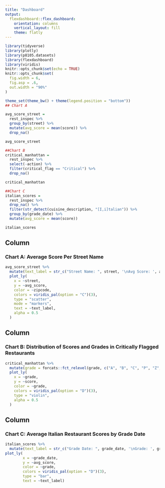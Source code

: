 ```yaml
---
title: "Dashboard"
output: 
  flexdashboard::flex_dashboard:
    orientation: columns
    vertical_layout: fill
    theme: flatly
---
```


```r
library(tidyverse)
library(plotly)
library(p8105.datasets)
library(flexdashboard)
library(viridis)
knitr::opts_chunk$set(echo = TRUE)
knitr::opts_chunk$set(
  fig.width = 6,
  fig.asp = .6,
  out.width = "90%"
)

theme_set(theme_bw() + theme(legend.position = "bottom"))
## Chart A

avg_score_street = 
  rest_inspec %>%
  group_by(street) %>%
  mutate(avg_score = mean(score)) %>%
  drop_na()

avg_score_street

##Chart B
critical_manhattan = 
  rest_inspec %>%
  select(-action) %>%
  filter(critical_flag == "Critical") %>%
  drop_na()

critical_manhattan

##Chart C
italian_scores = 
  rest_inspec %>%
  drop_na() %>%
  filter(str_detect(cuisine_description, "[I,i]talian")) %>%
  group_by(grade_date) %>%
  mutate(avg_score = mean(score))

italian_scores

```

Column {data-width=450}
-----------------------------------------------------------------------

### Chart A: Average Score Per Street Name

```r
  
avg_score_street %>%
  mutate(text_label = str_c("Street Name: ", street, '\nAvg Score: ', avg_score)) %>%
  plot_ly(
    x = ~street,
    y = ~avg_score,
    color = ~zipcode,
    colors = viridis_pal(option = "C")(3),
    type = "scatter",
    mode = "markers",
    text = ~text_label,
    alpha = 0.5
  ) 

```

Column {data-width=450}
-----------------------------------------------------------------------

### Chart B: Distribution of Scores and Grades in Critically Flagged Restaurants

```r

critical_manhattan %>%
  mutate(grade = forcats::fct_relevel(grade, c("A", "B", "C", "P", "Z", "Not Yet Graded"))) %>%
  plot_ly(
    x = ~grade,
    y = ~score,
    color = ~grade,
    colors = viridis_pal(option = "D")(3),
    type = "violin",
    alpha = 0.5
  ) 
```

Column {data-width=450}
-----------------------------------------------------------------------
### Chart C: Average Italian Restaurant Scores by Grade Date

```r
italian_scores %>%
  mutate(text_label = str_c("Grade Date: ", grade_date, '\nGrade: ', grade, '\nAverage Score: ', avg_score)) %>%
plot_ly(
        x = ~grade_date,
        y = ~avg_score,
        color = ~grade,
        colors = viridis_pal(option = "D")(3),
        type = "bar",
        text = ~text_label)
```